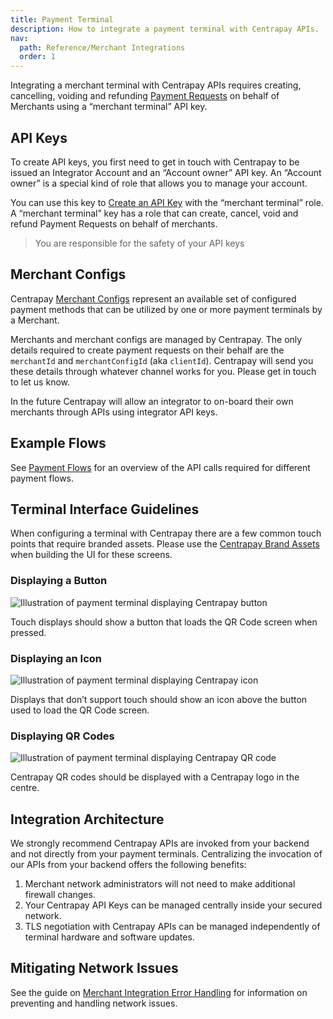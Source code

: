 ```yaml
---
title: Payment Terminal
description: How to integrate a payment terminal with Centrapay APIs.
nav:
  path: Reference/Merchant Integrations
  order: 1
---
```


Integrating a merchant terminal with Centrapay APIs requires creating, cancelling, voiding and refunding [Payment Requests](https://docs.centrapay.com/api/payment-requests) on behalf of Merchants using a “merchant terminal” API key.

## API Keys

To create API keys, you first need to get in touch with Centrapay to be issued an Integrator Account and an “Account owner” API key. An “Account owner” is a special kind of role that allows you to manage your account.

You can use this key to [Create an API Key](https://docs.centrapay.com/api/api-keys#create-an-api-key) with the “merchant terminal” role. A “merchant terminal” key has a role that can create, cancel, void and refund Payment Requests on behalf of merchants.

> You are responsible for the safety of your API keys

## Merchant Configs
Centrapay [Merchant Configs](https://docs.centrapay.com/api/merchant-configs) represent an available set of configured payment methods that can be utilized by one or more payment terminals by a Merchant.

Merchants and merchant configs are managed by Centrapay. The only details required to create payment requests on their behalf are the `merchantId` and `merchantConfigId` (aka `clientId`). Centrapay will send you these details through whatever channel works for you. Please get in touch to let us know.

In the future Centrapay will allow an integrator to on-board their own merchants through APIs using integrator API keys.

## Example Flows

See [Payment Flows](/guides/payment-flows) for an overview of the API calls required for different payment flows.

## Terminal Interface Guidelines

When configuring a terminal with Centrapay there are a few common touch points that require branded assets. Please use the [Centrapay Brand Assets](https://centrapay.com/brand-assets/) when building the UI for these screens.

### Displaying a Button

![Illustration of payment terminal displaying Centrapay button](/terminals/display-centrapay-button.png)

Touch displays should show a button that loads the QR Code screen when pressed.

### Displaying an Icon

![Illustration of payment terminal displaying Centrapay icon](/terminals/display-centrapay-icon.png)

Displays that don’t support touch should show an icon above the button used to load the QR Code screen.

### Displaying QR Codes

![Illustration of payment terminal displaying Centrapay QR code](/terminals/displaying-centrapay-qr-code.png)

Centrapay QR codes should be displayed with a Centrapay logo in the centre.

## Integration Architecture

We strongly recommend Centrapay APIs are invoked from your backend and not directly from your payment terminals. Centralizing the invocation of our APIs from your backend offers the following benefits:

1. Merchant network administrators will not need to make additional firewall changes.
2. Your Centrapay API Keys can be managed centrally inside your secured network.
3. TLS negotiation with Centrapay APIs can be managed independently of terminal hardware and software updates.

## Mitigating Network Issues

See the guide on [Merchant Integration Error Handling](/guides/merchant-integration-error-handling) for information on preventing and handling network issues.
